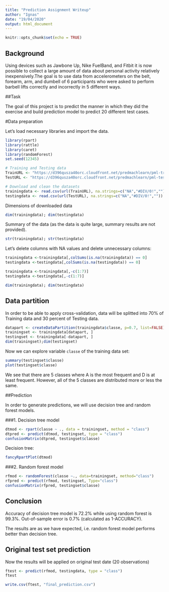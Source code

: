 ```yaml
---
title: "Prediction Assignment Writeup"
author: "Ignas"
date: "19/04/2020"
output: html_document
---
```


```r
knitr::opts_chunk$set(echo = TRUE)
```

## Background

Using devices such as Jawbone Up, Nike FuelBand, and Fitbit it is now possible to collect a large amount of data about personal activity relatively inexpensively.The goal is to use data from accelerometers on the belt, forearm, arm, and dumbell of 6 participants who were asked to perform barbell lifts correctly and incorrectly in 5 different ways.

##Task

The goal of this project is to predict the manner in which they did the exercise and build prediction model to predict 20 different test cases.

#Data preparation

Let's load necessary libraries and import the data.
```r
library(rpart)
library(rattle)
library(caret)
library(randomForest)
set.seed(12345)

# Training and Testing data
TrainURL <- "https://d396qusza40orc.cloudfront.net/predmachlearn/pml-training.csv"
TestURL <- "https://d396qusza40orc.cloudfront.net/predmachlearn/pml-testing.csv"

# Download and clean the datasets
trainingdata <- read.csv(url(TrainURL), na.strings=c("NA","#DIV/0!",""))
testingdata <- read.csv(url(TestURL), na.strings=c("NA","#DIV/0!",""))
```

Dimensions of downloaded data 
```r
dim(trainingdata); dim(testingdata)
```

Summary of the data (as the data is quite large, summary results are not provided).
```r
str(trainingdata); str(testingdata)
```

Let's delete columns with NA values and delete unnecessary columns:
```r
trainingdata <-trainingdata[,colSums(is.na(trainingdata)) == 0]
testingdata <-testingdata[,colSums(is.na(testingdata)) == 0]

trainingdata <-trainingdata[,-c(1:7)]
testingdata <-testingdata[,-c(1:7)]

dim(trainingdata); dim(testingdata)
```

## Data partition

In order to be able to apply cross-validation, data will be splitted into 70% of Training data and 30 percent of Testing data.
```r
datapart <- createDataPartition(trainingdata$classe, p=0.7, list=FALSE)
trainingset <- trainingdata[datapart, ]
testingset <- trainingdata[-datapart, ]
dim(trainingset);dim(testingset)
```

Now we can explore variable `classe` of the training data set:
```r
summary(testingset$classe)
plot(testingset$classe)
```

We see that there are 5 classes where A is the most frequent and D is at least frequent. However, all of the 5 classes are distributed more or less the same. 

##Prediction

In order to generate predictions, we will use decision tree and random forest models.

###1. Decision tree model

```r
dtmod <- rpart(classe ~ ., data = trainingset, method = "class")
dtpred <- predict(dtmod, testingset, type = "class")
confusionMatrix(dtpred, testingset$classe)
```

Decision tree:

```r
fancyRpartPlot(dtmod)
```

###2. Random forest model

```r
rfmod <- randomForest(classe ~., data=trainingset, method="class")
rfpred <- predict(rfmod, testingset, Type="class")
confusionMatrix(rfpred, testingset$classe)
```

## Conclusion

Accuracy of decision tree model is 72.2% while using random forest is 99.3%. Out-of-sample error is 0.7% (calculated as 1-ACCURACY).

The results are as we have expected, i.e. random forest model performs better than decision tree.

## Original test set prediction

Now the results will be applied on original test date (20 observations)

```r
ftest <- predict(rfmod, testingdata, type = "class")
ftest

write.csv(ftest, "final_prediction.csv")
```